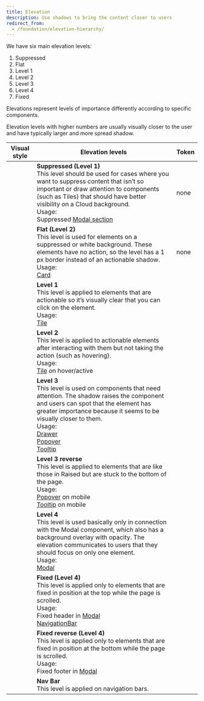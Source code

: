 ```yaml
---
title: Elevation
description: Use shadows to bring the content closer to users
redirect_from:
  - /foundation/elevation-hierarchy/
---
```



We have six main elevation levels:

1.  Suppressed
2.  Flat
3.  Level 1
4.  Level 2
5.  Level 3
6.  Level 4
7.  Fixed

Elevations represent levels of importance differently according to specific components.

Elevation levels with higher numbers are usually visually closer to the user
and have typically larger and more spread shadow.

| Visual style                            | Elevation levels                                                                                                                                                                                                                                                                                                                                                    | Token                                                  |
| --------------------------------------- | ------------------------------------------------------------------------------------------------------------------------------------------------------------------------------------------------------------------------------------------------------------------------------------------------------------------------------------------------------------------- | ------------------------------------------------------ |
| <ElevationLevel level="suppressed" />   | **Suppressed (Level 1)** <br />This level should be used for cases where you want to suppress content that isn’t so important or draw attention to components (such as Tiles) that should have better visibility on a Cloud background.<br />Usage:<br />Suppressed [Modal section](/components/overlay/modal/)                                                     | none                                                   |
| <ElevationLevel level="flat" />         | **Flat (Level 2)** <br />This level is used for elements on a suppressed or white background. These elements have no action, so the level has a 1 px border instead of an actionable shadow.<br />Usage:<br />[Card](/components/structure/card/)                                                                                                                   | none                                                   |
| <ElevationLevel level={1} />            | **Level 1** <br />This level is applied to elements that are actionable so it’s visually clear that you can click on the element.<br />Usage:<br />[Tile](/components/structure/tile/)                                                                                                                                                                              | <InlineToken name="elevationLevel1BoxShadow" />        |
| <ElevationLevel level={2} />            | **Level 2** <br />This level is applied to actionable elements after interacting with them but not taking the action (such as hovering).<br />Usage:<br />[Tile](/components/structure/tile/) on hover/active                                                                                                                                                       | <InlineToken name="elevationLevel2BoxShadow" />        |
| <ElevationLevel level={3} />            | **Level 3** <br />This level is used on components that need attention. The shadow raises the component and users can spot that the element has greater importance because it seems to be visually closer to them.<br />Usage:<br />[Drawer](/components/overlay/drawer/)<br />[Popover](/components/overlay/popover/)<br />[Tooltip](/components/overlay/tooltip/) | <InlineToken name="elevationLevel3BoxShadow" />        |
| <ElevationLevel level="3Reverse" />     | **Level 3 reverse** <br />This level is applied to elements that are like those in Raised but are stuck to the bottom of the page.<br />Usage:<br /> [Popover](/components/overlay/popover/) on mobile<br />[Tooltip](/components/overlay/tooltip/) on mobile                                                                                                       | <InlineToken name="elevationLevel3ReverseBoxShadow" /> |
| <ElevationLevel level={4} />            | **Level 4** <br />This level is used basically only in connection with the Modal component, which also has a background overlay with opacity. The elevation communicates to users that they should focus on only one element.<br />Usage:<br />[Modal](/components/overlay/modal/)                                                                                  | <InlineToken name="elevationLevel4BoxShadow" />        |
| <ElevationLevel level="fixed" />        | **Fixed (Level 4)** <br />This level is applied only to elements that are fixed in position at the top while the page is scrolled.<br />Usage:<br />Fixed header in [Modal](/components/overlay/modal/)<br />[NavigationBar](/components/navigation/navigationbar/)                                                                                                 | <InlineToken name="elevationFixedBoxShadow" />         |
| <ElevationLevel level="fixedReverse" /> | **Fixed reverse (Level 4)** <br />This level is applied only to elements that are fixed in position at the bottom while the page is scrolled.<br />Usage:<br />Fixed footer in [Modal](/components/overlay/modal/)                                                                                                                                                  | <InlineToken name="elevationFixedReverseBoxShadow" />  |
| <ElevationLevel level="navBar" />       | **Nav Bar** <br />This level is applied on navigation bars.                                                                                                                                                                                                                                                                                                         | <InlineToken name="elevationNavBarBoxShadow" />        |
